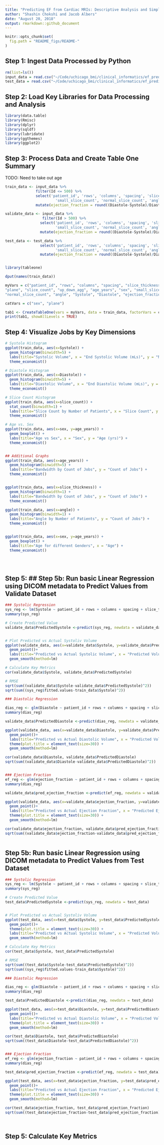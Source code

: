 ```yaml
---
title: "Predicting EF from Cardiac MRIs: Descriptive Analysis and Simple Linear Regression"
author: "Shashin Chokshi and Jacob Albers"
date: "August 20, 2018"
output: rmarkdown::github_document
---
```


```r
knitr::opts_chunk$set(
  fig.path = "README_figs/README-"
)
```

## Step 1: Ingest Data Processed by Python 

```r

rm(list=ls())
input_data = read.csv("~/Code/uchicago_bmi/clinical_informatics/ef_prediction/kaggle_ndsb2/train_validate_preprocessing/train_enriched.csv")
test_data = read.csv("~/Code/uchicago_bmi/clinical_informatics/ef_prediction/kaggle_ndsb2/test_enriched.csv")

```

## Step 2: Load Key Libraries for Data Processing and Analysis

```r

library(data.table)
library(Rmisc)
library(dplyr)
library(sqldf)
library(lubridate)
library(ggthemes)
library(ggplot2)
```

## Step 3: Process Data and Create Table One Summary 

TODO: Need to take out age

```r


train_data <- input_data %>%
              filter(Id <= 500) %>%
              select('patient_id', 'rows', 'columns', 'spacing', 'slice_thickness', 'plane', 'slice_count', 'up_down_agg', 'age_years', 'sex',
                       'small_slice_count', 'normal_slice_count', 'angle', 'Systole', 'Diastole') %>%
              mutate(ejection_fraction = round((Diastole-Systole)/Diastole * 100,1)) 

validate_data <- input_data %>%
                 filter(Id > 500) %>%
                select('patient_id', 'rows', 'columns', 'spacing', 'slice_thickness', 'plane', 'slice_count', 'up_down_agg', 'age_years', 'sex', 
                       'small_slice_count', 'normal_slice_count', 'angle', 'Systole', 'Diastole') %>%
                mutate(ejection_fraction = round((Diastole-Systole)/Diastole * 100,1)) 

test_data <- test_data %>%
                select('patient_id', 'rows', 'columns', 'spacing', 'slice_thickness', 'plane', 'slice_count', 'up_down_agg', 'age_years', 'sex', 
                       'small_slice_count', 'normal_slice_count', 'angle', 'Systole', 'Diastole') %>%
                mutate(ejection_fraction = round((Diastole-Systole)/Diastole * 100,1)) 


library(tableone)

dput(names(train_data))

myVars = c("patient_id", "rows", "columns", "spacing", "slice_thickness", 
"plane", "slice_count", "up_down_agg", "age_years", "sex", "small_slice_count", 
"normal_slice_count", "angle", "Systole", "Diastole", "ejection_fraction")

catVars = c("sex", "plane")

tab1 <- CreateTableOne(vars = myVars, data = train_data, factorVars = catVars)
print(tab1, showAllLevels = TRUE)

```

## Step 4: Visualize Jobs by Key Dimensions

```r


# Systole Histogram
ggplot(train_data, aes(x=Systole)) + 
  geom_histogram(binwidth=5) +     
  labs(title="Systolic Volume", x = "End Systolic Volume (mLs)", y = "Number of Patients") + 
  theme_economist()

# Diastole Histogram
ggplot(train_data, aes(x=Diastole)) + 
  geom_histogram(binwidth=5) +     
  labs(title="Diastolic Volume", x = "End Diastolic Volume (mLs)", y = "Number of Patients") + 
  theme_economist()

# Slice Count Histogram
ggplot(train_data, aes(x=slice_count)) + 
  stat_count(binwidth=1) +     
  labs(title="Slice Count by Number of Patients", x = "Slice Count", y = "Number of Patients") + 
  theme_economist()

# Age vs. Sex
ggplot(train_data, aes(x=sex, y=age_years)) + 
  geom_boxplot() +     
  labs(title="Age vs Sex", x = "Sex", y = "Age (yrs)") + 
  theme_economist()


## Additional Graphs
ggplot(train_data, aes(x=age_years)) + 
  geom_histogram(binwidth=5) +     
  labs(title="Bandwidth by Count of Jobs", y = "Count of Jobs") + 
  theme_economist()


ggplot(train_data, aes(x=slice_thickness)) + 
  geom_histogram(binwidth=1) +     
  labs(title="Bandwidth by Count of Jobs", y = "Count of Jobs") + 
  theme_economist()

ggplot(train_data, aes(x=angle)) + 
  geom_histogram(binwidth=1) +     
  labs(title="Angle by Number of Patients", y = "Count of Jobs") + 
  theme_economist()


ggplot(train_data, aes(x=sex, y=age_years)) + 
  geom_boxplot() +     
  labs(title="Age for different Genders", x = "Age") + 
  theme_economist()





```


## Step 5: ## Step 5b: Run basic Linear Regression using DICOM metadata to Predict Values from Validate Dataset

```r

### Systolic Regression
sys_reg <- lm(Systole ~ patient_id + rows + columns + spacing + slice_thickness + plane + slice_count + up_down_agg + age_years + sex + small_slice_count + normal_slice_count + angle, data=train_data)
summary(sys_reg)

# Create Predicted Value
validate_data$PredictedSystole <-predict(sys_reg, newdata = validate_data)


# Plot Predicted vs Actual Systoliv Volume
ggplot(validate_data, aes(x=validate_data$Systole, y=validate_data$PredictedSystole)) + 
  geom_point()+
  labs(title="Predicted vs Actual Systolic Volume", x = "Predicted Volume (mL)", y = "Actual Volume (mL)") + 
  geom_smooth(method=lm)

# Calculate Key Metrics
cor(validate_data$Systole, validate_data$PredictedSystole)

# RMSE 
sqrt(sum((validate_data$Systole-validate_data$PredictedSystole)^2))
sqrt(sum((sys_reg$fitted.values-train_data$Systole)^2))

### Diastolic Regression

dias_reg <- glm(Diastole ~ patient_id + rows + columns + spacing + slice_thickness + plane + slice_count + up_down_agg + age_years + sex + small_slice_count + normal_slice_count + angle, data=train_data)
summary(dias_reg)

validate_data$PredictedDiastole <-predict(dias_reg, newdata = validate_data)

ggplot(validate_data, aes(x=validate_data$Diastole, y=validate_data$PredictedDiastole)) + 
  geom_point()+
  labs(title="Predicted vs Actual Diastolic Volume", x = "Predicted Volume (mL)", y = "Actual Volume (mL)") + 
  theme(plot.title = element_text(size=30)) + 
  geom_smooth(method=lm)

cor(validate_data$Diastole, validate_data$PredictedDiastole)
sqrt(sum((validate_data$Diastole-validate_data$PredictedDiastole)^2))


### Ejection Fraction
ef_reg <- glm(ejection_fraction ~ patient_id + rows + columns + spacing + slice_thickness + plane + slice_count + up_down_agg + age_years + sex + small_slice_count + normal_slice_count + angle, data=train_data)
summary(dias_reg)

validate_data$pred_ejection_fraction <-predict(ef_reg, newdata = validate_data)

ggplot(validate_data, aes(x=validate_data$ejection_fraction, y=validate_data$pred_ejection_fraction)) + 
  geom_point()+
  labs(title="Predicted vs Actual Ejection Fraction", x = "Predicted Ejection Fraction (%)", y = "Actual Ejection Fraction (%)") + 
  theme(plot.title = element_text(size=30)) + 
  geom_smooth(method=lm)

cor(validate_data$ejection_fraction, validate_data$pred_ejection_fraction)
sqrt(sum((validate_data$ejection_fraction-validate_data$pred_ejection_fraction)^2))



```

## Step 5b: Run basic Linear Regression using DICOM metadata to Predict Values from Test Dataset

```r

### Systolic Regression
sys_reg <- lm(Systole ~ patient_id + rows + columns + spacing + slice_thickness + plane + slice_count + up_down_agg + age_years + sex + small_slice_count + normal_slice_count + angle, data=train_data)
summary(sys_reg)

# Create Predicted Value
test_data$PredictedSystole <-predict(sys_reg, newdata = test_data)


# Plot Predicted vs Actual Systoliv Volume
ggplot(test_data, aes(x=test_data$Systole, y=test_data$PredictedSystole)) + 
  geom_point()+
  theme(plot.title = element_text(size=30)) + 
  labs(title="Predicted vs Actual Systolic Volume", x = "Predicted Volume (mL)", y = "Actual Volume (mL)") + 
  geom_smooth(method=lm)

# Calculate Key Metrics
cor(test_data$Systole, test_data$PredictedSystole)

# RMSE 
sqrt(sum((test_data$Systole-test_data$PredictedSystole)^2))
sqrt(sum((sys_reg$fitted.values-train_data$Systole)^2))

### Diastolic Regression

dias_reg <- glm(Diastole ~ patient_id + rows + columns + spacing + slice_thickness + plane + slice_count + up_down_agg + age_years + sex + small_slice_count + normal_slice_count + angle, data=train_data)
summary(dias_reg)

test_data$PredictedDiastole <-predict(dias_reg, newdata = test_data)

ggplot(test_data, aes(x=test_data$Diastole, y=test_data$PredictedDiastole)) + 
  geom_point()+
  labs(title="Predicted vs Actual Diastolic Volume", x = "Predicted Volume (mL)", y = "Actual Volume (mL)") + 
  theme(plot.title = element_text(size=30)) + 
  geom_smooth(method=lm)

cor(test_data$Diastole, test_data$PredictedDiastole)
sqrt(sum((test_data$Diastole-test_data$PredictedDiastole)^2))


### Ejection Fraction
ef_reg <- glm(ejection_fraction ~ patient_id + rows + columns + spacing + slice_thickness + plane + slice_count + up_down_agg + age_years + sex + small_slice_count + normal_slice_count + angle, data=train_data)
summary(dias_reg)

test_data$pred_ejection_fraction <-predict(ef_reg, newdata = test_data)

ggplot(test_data, aes(x=test_data$ejection_fraction, y=test_data$pred_ejection_fraction)) + 
  geom_point()+
  labs(title="Predicted vs Actual Ejection Fraction", x = "Predicted Ejection Fraction (%)", y = "Actual Ejection Fraction (%)") + 
  theme(plot.title = element_text(size=30)) + 
  geom_smooth(method=lm)

cor(test_data$ejection_fraction, test_data$pred_ejection_fraction)
sqrt(sum((test_data$ejection_fraction-test_data$pred_ejection_fraction)^2))




```

## Step 5: Calculate Key Metrics 

```r


```


